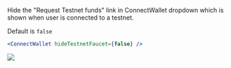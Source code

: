 
Hide the "Request Testnet funds" link in ConnectWallet dropdown which is shown when user is connected to a testnet.

Default is `false`

```jsx
<ConnectWallet hideTestnetFaucet={false} />
```

<Image src={OpenFaucetImage} className="border rounded-lg" />
